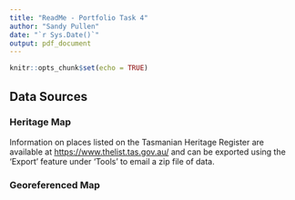 ```yaml
---
title: "ReadMe - Portfolio Task 4"
author: "Sandy Pullen"
date: "`r Sys.Date()`"
output: pdf_document
---
```


```r
knitr::opts_chunk$set(echo = TRUE)
```

## Data Sources

### Heritage Map

Information on places listed on the Tasmanian Heritage Register are available at <https://www.thelist.tas.gov.au/> and can be exported using the 'Export' feature under 'Tools' to email a zip file of data.


### Georeferenced Map


